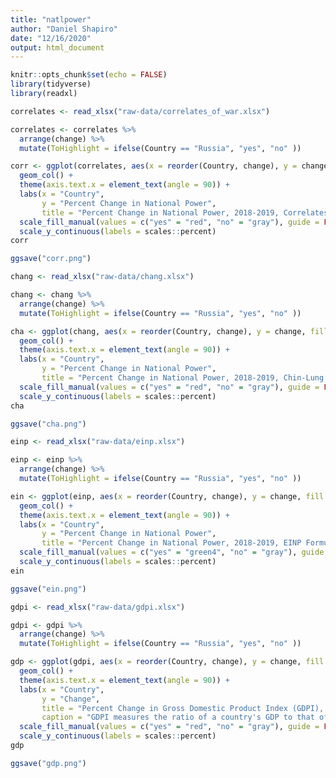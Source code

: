 ```yaml
---
title: "natlpower"
author: "Daniel Shapiro"
date: "12/16/2020"
output: html_document
---
```


```r
knitr::opts_chunk$set(echo = FALSE)
library(tidyverse)
library(readxl)
```

```r
correlates <- read_xlsx("raw-data/correlates_of_war.xlsx")

correlates <- correlates %>% 
  arrange(change) %>%
  mutate(ToHighlight = ifelse(Country == "Russia", "yes", "no" ))
```

```r
corr <- ggplot(correlates, aes(x = reorder(Country, change), y = change, fill = ToHighlight)) +
  geom_col() +
  theme(axis.text.x = element_text(angle = 90)) +
  labs(x = "Country",
       y = "Percent Change in National Power",
       title = "Percent Change in National Power, 2018-2019, Correlates of War Formula") +
  scale_fill_manual(values = c("yes" = "red", "no" = "gray"), guide = FALSE ) +
  scale_y_continuous(labels = scales::percent)
corr

ggsave("corr.png")
```

```r
chang <- read_xlsx("raw-data/chang.xlsx")

chang <- chang %>% 
  arrange(change) %>%
  mutate(ToHighlight = ifelse(Country == "Russia", "yes", "no" ))
```

```r
cha <- ggplot(chang, aes(x = reorder(Country, change), y = change, fill = ToHighlight)) +
  geom_col() +
  theme(axis.text.x = element_text(angle = 90)) +
  labs(x = "Country",
       y = "Percent Change in National Power",
       title = "Percent Change in National Power, 2018-2019, Chin-Lung Chang Formula") +
  scale_fill_manual(values = c("yes" = "red", "no" = "gray"), guide = FALSE ) +
  scale_y_continuous(labels = scales::percent)
cha

ggsave("cha.png")
```

```r
einp <- read_xlsx("raw-data/einp.xlsx")

einp <- einp %>%
  arrange(change) %>%
  mutate(ToHighlight = ifelse(Country == "Russia", "yes", "no" ))
```

```r
ein <- ggplot(einp, aes(x = reorder(Country, change), y = change, fill = ToHighlight)) +
  geom_col() +
  theme(axis.text.x = element_text(angle = 90)) +
  labs(x = "Country",
       y = "Percent Change in National Power",
       title = "Percent Change in National Power, 2018-2019, EINP Formula") +
  scale_fill_manual(values = c("yes" = "green4", "no" = "gray"), guide = FALSE ) +
  scale_y_continuous(labels = scales::percent)
ein

ggsave("ein.png")
```

```r
gdpi <- read_xlsx("raw-data/gdpi.xlsx")

gdpi <- gdpi %>%
  arrange(change) %>%
  mutate(ToHighlight = ifelse(Country == "Russia", "yes", "no" ))
```

```r
gdp <- ggplot(gdpi, aes(x = reorder(Country, change), y = change, fill = ToHighlight)) +
  geom_col() +
  theme(axis.text.x = element_text(angle = 90)) +
  labs(x = "Country",
       y = "Change",
       title = "Percent Change in Gross Domestic Product Index (GDPI), 2018-2019",
       caption = "GDPI measures the ratio of a country's GDP to that of the world as a whole.") +
  scale_fill_manual(values = c("yes" = "red", "no" = "gray"), guide = FALSE ) +
  scale_y_continuous(labels = scales::percent)
gdp

ggsave("gdp.png")
```

